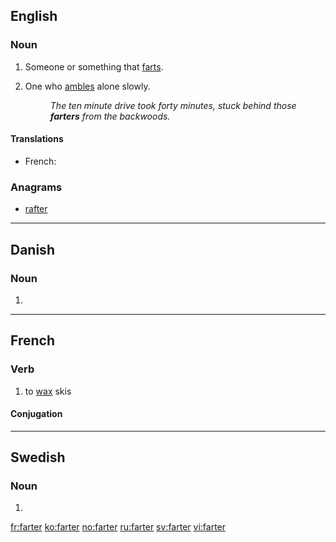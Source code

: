 ==English==

===Noun===
{{en-noun}}

# Someone or something that [[fart]]s.
# {{dialectal}} One who [[amble]]s alone slowly.
#: ''The ten minute drive took forty minutes, stuck behind those '''farters''' from the backwoods.''

====Translations====
{{trans-top|s/he who farts}}
* French: {{t+|fr|péteur|m}}
{{trans-mid}}
{{trans-bottom}}

===Anagrams===
* [[rafter#English|rafter]]

----

==Danish==

===Noun===
{{head|da|noun form|g=c}}

# {{form of|plural indefinite|fart|lang=da}}

----

==French==

===Verb===
{{fr-verb}}

# to [[wax]] skis

====Conjugation====
{{fr-conj-er|fart|avoir}}

----

==Swedish==

===Noun===
{{head|sv|noun form}}

# {{sv-noun-form-indef-pl|fart}}

[[fr:farter]]
[[ko:farter]]
[[no:farter]]
[[ru:farter]]
[[sv:farter]]
[[vi:farter]]